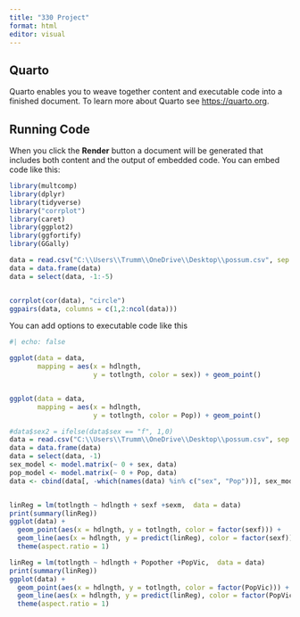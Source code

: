 ---
title: "330 Project"
format: html
editor: visual
---

## Quarto

Quarto enables you to weave together content and executable code into a finished document. To learn more about Quarto see <https://quarto.org>.

## Running Code

When you click the **Render** button a document will be generated that includes both content and the output of embedded code. You can embed code like this:

```{r}
library(multcomp)
library(dplyr)
library(tidyverse)
library("corrplot")
library(caret)
library(ggplot2)
library(ggfortify)
library(GGally) 
```

```{r}
data = read.csv("C:\\Users\\Trumm\\OneDrive\\Desktop\\possum.csv", sep =",")
data = data.frame(data)
data = select(data, -1:-5)


corrplot(cor(data), "circle")
ggpairs(data, columns = c(1,2:ncol(data)))
```

You can add options to executable code like this

```{r}
#| echo: false

ggplot(data = data, 
       mapping = aes(x = hdlngth, 
                     y = totlngth, color = sex)) + geom_point()


ggplot(data = data, 
       mapping = aes(x = hdlngth, 
                     y = totlngth, color = Pop)) + geom_point()
```

```{r}
#data$sex2 = ifelse(data$sex == "f", 1,0)
data = read.csv("C:\\Users\\Trumm\\OneDrive\\Desktop\\possum.csv", sep =",")
data = data.frame(data)
data = select(data, -1)
sex_model <- model.matrix(~ 0 + sex, data)
pop_model <- model.matrix(~ 0 + Pop, data)
data <- cbind(data[, -which(names(data) %in% c("sex", "Pop"))], sex_model, pop_model)


linReg = lm(totlngth ~ hdlngth + sexf +sexm,  data = data)
print(summary(linReg))
ggplot(data) +
  geom_point(aes(x = hdlngth, y = totlngth, color = factor(sexf))) +
  geom_line(aes(x = hdlngth, y = predict(linReg), color = factor(sexf)), data = data) +
  theme(aspect.ratio = 1)

linReg = lm(totlngth ~ hdlngth + Popother +PopVic,  data = data)
print(summary(linReg))
ggplot(data) +
  geom_point(aes(x = hdlngth, y = totlngth, color = factor(PopVic))) +
  geom_line(aes(x = hdlngth, y = predict(linReg), color = factor(PopVic)), data = data) +
  theme(aspect.ratio = 1)
```
